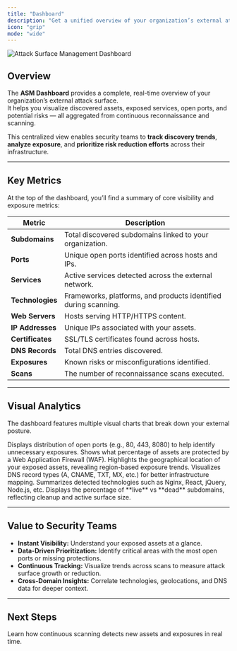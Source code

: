 ```yaml
---
title: "Dashboard"
description: "Get a unified overview of your organization’s external attack surface — from subdomains and ports to technologies, services, and exposures."
icon: "grip"
mode: "wide"
---
```


<Frame caption="Attack Surface Overview Dashboard">
  <img src="/images/asm/dashboard.png" alt="Attack Surface Management Dashboard" />
</Frame>

## Overview

The **ASM Dashboard** provides a complete, real-time overview of your organization’s external attack surface.  
It helps you visualize discovered assets, exposed services, open ports, and potential risks — all aggregated from continuous reconnaissance and scanning.

This centralized view enables security teams to **track discovery trends**, **analyze exposure**, and **prioritize risk reduction efforts** across their infrastructure.

---

## Key Metrics

At the top of the dashboard, you’ll find a summary of core visibility and exposure metrics:

| Metric | Description |
|--------|--------------|
| **Subdomains** | Total discovered subdomains linked to your organization. |
| **Ports** | Unique open ports identified across hosts and IPs. |
| **Services** | Active services detected across the external network. |
| **Technologies** | Frameworks, platforms, and products identified during scanning. |
| **Web Servers** | Hosts serving HTTP/HTTPS content. |
| **IP Addresses** | Unique IPs associated with your assets. |
| **Certificates** | SSL/TLS certificates found across hosts. |
| **DNS Records** | Total DNS entries discovered. |
| **Exposures** | Known risks or misconfigurations identified. |
| **Scans** | The number of reconnaissance scans executed. |

---

## Visual Analytics

The dashboard features multiple visual charts that break down your external posture.

<Columns cols={2}>
  <Card title="Port Exposure Analysis" icon="server">
    Displays distribution of open ports (e.g., 80, 443, 8080) to help identify unnecessary exposures.
  </Card>
  <Card title="WAF Coverage Analysis" icon="shield">
    Shows what percentage of assets are protected by a Web Application Firewall (WAF).
  </Card>
  <Card title="Geographic Asset Distribution" icon="globe">
    Highlights the geographical location of your exposed assets, revealing region-based exposure trends.
  </Card>
  <Card title="DNS Record Distribution" icon="cloud">
    Visualizes DNS record types (A, CNAME, TXT, MX, etc.) for better infrastructure mapping.
  </Card>
  <Card title="Technology Used" icon="microchip">
    Summarizes detected technologies such as Nginx, React, jQuery, Node.js, etc.
  </Card>
  <Card title="Subdomain Distribution" icon="list">
    Displays the percentage of **live** vs **dead** subdomains, reflecting cleanup and active surface size.
  </Card>
</Columns>

---

## Value to Security Teams

- **Instant Visibility:** Understand your exposed assets at a glance.  
- **Data-Driven Prioritization:** Identify critical areas with the most open ports or missing protections.  
- **Continuous Tracking:** Visualize trends across scans to measure attack surface growth or reduction.  
- **Cross-Domain Insights:** Correlate technologies, geolocations, and DNS data for deeper context.

---

## Next Steps

<Card title="Explore Scans" icon="arrow-right" href="/images/asm/scans">
  Learn how continuous scanning detects new assets and exposures in real time.
</Card>
